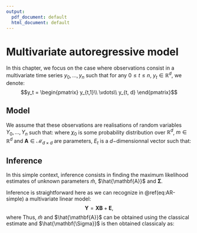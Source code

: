 ```yaml
---
output:
  pdf_document: default
  html_document: default
---
```

# Multivariate autoregressive model  {#simpleAR}

In this chapter, we focus on the case where observations consist in a multivariate time series $y_0, \dots, y_n$ such that for any $0\leq t \leq n$, $y_t \in \mathbb{R}^d$, we denote:
$$y_t = 
\begin{pmatrix}
y_{t,1}\\
\vdots\\
y_{t, d}
\end{pmatrix}$$

## Model

We assume that these observations are realisations of random variables $Y_0,\dots, Y_n$ such that:
\begin{align}
Y_0 &\sim \chi_0(\cdot),\nonumber \\
Y_t &= m + \mathbf{A}Y_{t -1} + E_t,~1\leq t \leq n (\#eq:AR-simple)
\end{align}
where  $\chi_0$ is some probability distribution over $\mathbb{R}^d$, $m\in\mathbb{R}^d$ and $\mathbf{A}\in \mathcal{M}_{d\times d}$ are parameters, $E_t$ is a $d-$dimensionnal vector such that:
\begin{equation*}
E_t \overset{ind.}{\sim} \mathcal{N}\left(0, \mathbf{\Sigma}\right).
\end{equation*}

## Inference

In this simple context, inference consists in finding the maximum likelihood estimates of unknown parameters\footnote{In the case where multiple time series are observed, unknown parameters for the initial distribution $\chi_0(\cdot)$ could be considered} $\hat{m}$, $\hat{\mathbf{A}}$ and $\mathbf{\Sigma}$.

Inference is straightforward here as we can recognize in \@ref(eq:AR-simple) a multivariate linear model:
$$\mathbf{Y} = \mathbf{XB} + \mathbf{E},$$
where
\begin{align*}
\mathbf{Y} &= 
\begin{pmatrix}
Y_1'\\
\vdots\\
Y_n'
\end{pmatrix} \in \mathcal{M}_{n \times d},\\
\mathbf{X} &= 
\begin{pmatrix}
1 & Y_0'\\
\vdots\\
1 & Y_{n-1}'
\end{pmatrix} \in \mathcal{M}_{n \times (d+1)},\\
\mathbf{B} &= 
\begin{pmatrix}
m'\\
A'
\end{pmatrix} \in \mathcal{M}_{(d + 1) \times d},\\
\mathbf{E} &= 
\begin{pmatrix}
E_1'\\
\vdots\\
E_n'
\end{pmatrix} \in \mathcal{M}_{n \times d}.
\end{align*}
Thus, $\hat{m}$ and $\hat{\mathbf{A}}$ can be obtained using the classical estimate
\begin{equation}
\hat{\mathbf{B}} = \left(\mathbf{X'X}\right)^{-1}\mathbf{X}'\mathbf{Y}, (\#eq:AR-simple-B-hat)
\end{equation}
and $\hat{\mathbf{\Sigma}}$ is then obtained classicaly as:
\begin{equation}
\hat{\mathbf{\Sigma}} = \frac{1}{n} \sum_{t = 1}^n \left(Y_t - \hat{m} - \hat{\mathbf{A}} Y_{t - 1}\right) \left(Y_t - \hat{m} - \hat{\mathbf{A}} Y_{t - 1}\right)' (\#eq:AR-simple-Sigma-hat)
\end{equation}